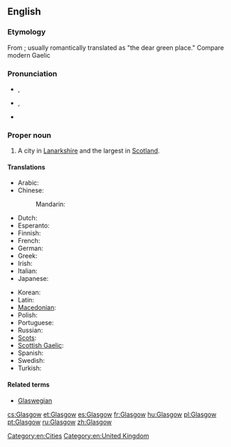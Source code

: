 ==English==

===Etymology===
From {{etyl|cel-bry}} {{term|glas cu||green hollow}}; usually romantically translated as "the dear green place." Compare modern Gaelic {{term|Glaschu||lang=gd}}

===Pronunciation===
* {{a|UK}} {{IPA|/ˈɡlæz.ɡəʊ/}}, {{X-SAMPA|/"gl{z.g@U/}}
* {{a|US}} {{IPA|/ˈɡlæz.ɡoʊ/}}, {{X-SAMPA|/"gl{z.goU/}}
* {{a|Scotland}} {{IPA|/ˈɡlaz.ɡo/}}
{{rfp|local and general Scottish required|lang=en}}

===Proper noun===
{{wikipedia}}
{{en-proper noun}}

# A city in [[Lanarkshire]] and the largest in [[Scotland]].

====Translations====
{{trans-top|the city Glasgow}}
* Arabic: {{t-|ar|غلاسكو|m|tr=ghlaasku|sc=Arab}}
* Chinese:
*: Mandarin: {{t|zh|格拉斯哥|tr=Gélāsīgē|sc=Hani}}
* Dutch: {{t-|nl|Glasgow}}
* Esperanto: {{t-|eo|Glasgovo|xs=Esperanto}}
* Finnish: {{t-|fi|Glasgow}}
* French: {{t+|fr|Glasgow|m}}
* German: {{t-|de|Glasgow|n}}
* Greek: {{t+|el|Γλασκώβη}}
* Irish: {{t-|ga|Glaschú|m|xs=Irish}}
* Italian: {{t-|it|Glasgow}}
* Japanese: {{t-|ja|グラスゴー|tr=Gurasugō}}
{{trans-mid}}
* Korean: {{t-|ko|글래스고|tr=Geullaeseugo|sc=Kore}}
* Latin: {{t-|la|Glasgovia}}
* [[Macedonian]]: {{t-|mk|Глазгов|tr=Glázgov}}
* Polish: {{t+|pl|Glasgow|n}} {{indeclinable}}
* Portuguese: {{t+|pt|Glasgow}}
* Russian: {{t-|ru|Глазго|m|tr=Glázgo}} {{indeclinable}}
* [[Scots]]: {{tø|sco|Glesca|xs=Scots}}
* [[Scottish Gaelic]]: {{t-|gd|Glaschu|xs=Scottish Gaelic}}
* Spanish: {{t+|es|Glasgow}}
* Swedish: {{t-|sv|Glasgow}}
* Turkish: {{t-|tr|Glasgow}}
{{trans-bottom}}

====Related terms====
* [[Glaswegian]]

[[Category:en:Cities]]
[[Category:en:United Kingdom]]

[[cs:Glasgow]]
[[et:Glasgow]]
[[es:Glasgow]]
[[fr:Glasgow]]
[[hu:Glasgow]]
[[pl:Glasgow]]
[[pt:Glasgow]]
[[ru:Glasgow]]
[[zh:Glasgow]]
